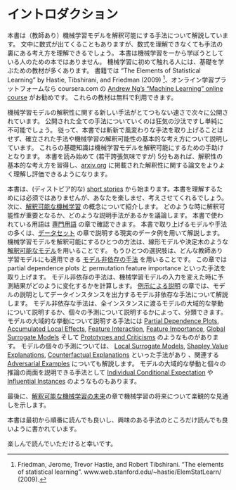 <!--
# Introduction {#intro}

This book explains to you how to make (supervised) machine learning models interpretable.
The chapters contain some mathematical formulas, but you should be able to understand the ideas behind the methods even without the formulas.
This book is not for people trying to learn machine learning from scratch.
If you are new to machine learning, there are a lot of books and other resources to learn the basics.
I recommend the book "The Elements of Statistical Learning" by Hastie, Tibshirani, and Friedman (2009) [^Hastie] and [Andrew Ng's "Machine Learning" online course](https://www.coursera.org/learn/machine-learning)  on the online learning platform  coursera.com to start with machine learning.
Both the book and the course are available free of charge!
-->
# イントロダクション {#intro}

本書は（教師あり）機械学習モデルを解釈可能にする手法について解説しています。
文中に数式が出てくることもありますが、数式を理解できなくても手法の裏にある考え方を理解できるでしょう。
本書は機械学習を一から学ぼうとしている人のための本ではありません。
機械学習に初めて触れる人には、基礎を学ぶための教材が多くあります。
書籍では "The Elements of Statistical Learning" by Hastie, Tibshirani, and Friedman (2009) [^Hastie]、オンライン学習プラットフォームなら coursera.com の [Andrew Ng's "Machine Learning" online course](https://www.coursera.org/learn/machine-learning) がお勧めです。
これらの教材は無料で利用できます。

<!--
New methods for the interpretation of machine learning models are published at breakneck speed.
To keep up with everything that is published would be madness and simply impossible. 
That is why you will not find the most novel and fancy methods in this book, but established methods and basic concepts of machine learning interpretability.
These basics prepare you for making machine learning models interpretable.
Internalizing the basic concepts also empowers you to better understand and evaluate any new paper on interpretability published on [arxiv.org](https://arxiv.org/) in the last 5 minutes since you began reading this book (I might be exaggerating the publication rate).
-->
機械学習モデルの解釈性に関する新しい手法がとてつもない速さで次々に公開されています。
公開された全ての手法についていくのは狂気の沙汰ですし単純に不可能でしょう。
従って、本書では斬新で風変わりな手法を取り上げることはせず、確立された手法や機械学習の解釈可能性の基本的な考え方について説明しています。
これらの基礎知識は機械学習モデルを解釈可能にするための手助けとなります。
本書を読み始めて (若干誇張気味ですが) 5分もあれば、解釈性の基本的な考え方を習得し、[arxiv.org](https://arxiv.org/) に掲載された解釈性に関する論文をよりよく理解し評価できるようになります。

<!--
This book starts with some (dystopian) [short stories](#storytime) that are not needed to understand the book, but hopefully will entertain and make you think.
Then the book explores the concepts of [machine learning interpretability](#interpretability).
We will discuss when interpretability is important and what different types of explanations there are.
Terms used throughout the book can be looked up in the [Terminology chapter](#terminology).
Most of the models and methods explained are presented using real data examples which are described in the [Data chapter](#data).
One way to make machine learning interpretable is to use [interpretable models](#simple), such as linear models or decision trees.
The other option is the use of [model-agnostic interpretation tools](#agnostic) that can be applied to any supervised machine learning model.
The Model-Agnostic Methods chapter deals with methods such as partial dependence plots and permutation feature importance.
Model-agnostic methods work by changing the input of the machine learning model and measuring changes in the prediction output.
Model-agnostic methods that return data instances as explanations are discussed in the chapter [Example Based Explanations](#example-based).
All model-agnostic methods can be further differentiated based on whether they explain global model behavior across all data instances or individual predictions.
The following methods explain the overall behavior of the model: [Partial Dependence Plots](#pdp), [Accumulated Local Effects](#ale), [Feature Interaction](#interaction), [Feature Importance](#feature-importance), [Global Surrogate Models](#global) and [Prototypes and Criticisms](#proto).
To explain individual predictions we have [Local Surrogate Models](#lime), [Shapley Value Explanations](#shapley), [Counterfactual Explanations](#counterfactual) (and closely related: [Adversarial Examples](#adversarial)). 
Some methods can be used to explain both aspects of global model behavior and individual predictions: [Individual Conditional Expectation](#ice) and [Influential Instances](#influential).
-->
本書は、(ディストピア的な) [short stories](#storytime) から始まります。本書を理解するためには必須ではありませんが、あなたを楽しませ、考えさせてくれるでしょう。
次に、[解釈可能な機械学習](#interpretability) の概念について紹介します。
どのような時に解釈可能性が重要となるか、どのような説明手法があるかを議論します。
本書で使われている用語は [専門用語](#terminology) の章で確認できます。
本書で取り上げるモデルや手法の多くは、[データセット](#data) の章で説明する現実のデータ例を用いて解説します。
機械学習モデルを解釈可能にするひとつの方法は、線形モデルや決定木のような [解釈可能なモデル](#simple)を用いることです。
もうひとつの選択肢は、どんな教師あり学習モデルにも適用できる [モデル非依存の手法](#agnostic) を用いることです。
この章では partial dependence plots と permutation feature importance といった手法を取り上げます。
モデル非依存の手法は、機械学習モデルの入力を変えた時に予測結果がどのように変化するかを計算します。
[例示による説明](#example-based) の章では、モデルの説明としてデータインスタンスを出力するモデル非依存な手法について解説します。
モデル非依存な手法は、全インスタンスに渡るモデルの大域的な挙動について説明するか、個々の予測について説明するかによって、分類できます。
モデルの大域的な挙動について説明する手法には [Partial Dependence Plots](#pdp), [Accumulated Local Effects](#ale), [Feature Interaction](#interaction), [Feature Importance](#feature-importance), [Global Surrogate Models](#global) そして [Prototypes and Criticisms](#proto) のようなものがあります。
モデルの個々の予測については、 [Local Surrogate Models](#lime), [Shapley Value Explanations](#shapley), [Counterfactual Explanations](#counterfactual) といった手法があり 、関連する [Adversarial Examples](#adversarial) についても解説します。
モデルの大域的な挙動と個々の推論の両面を説明できる手法として [Individual Conditional Expectation](#ice) や [Influential Instances](#influential) のようなものもあります。

<!--
The book ends with an optimistic outlook on what [the future of interpretable machine learning](#future) might look like.

You can either read the book from beginning to end or jump directly to the methods that interest you.

I hope you will enjoy the read!
-->
最後に、[解釈可能な機械学習の未来](#future)の章で機械学習の将来について楽観的な見通しを示します。

本書は最初から順番に読んでも良いし、興味のある手法のところだけ読んでも良いように書かれています。

楽しんで読んでいただけると幸いです。


[^Hastie]: Friedman, Jerome, Trevor Hastie, and Robert Tibshirani. "The elements of statistical learning". www.web.stanford.edu/~hastie/ElemStatLearn/  (2009).
